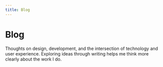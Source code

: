 ```yaml
---
title: Blog
---
```



<h1 class="font-bold">Blog</h1>

Thoughts on design, development, and the intersection of technology and user experience. Exploring ideas through writing helps me think more clearly about the work I do.

<PostList />
